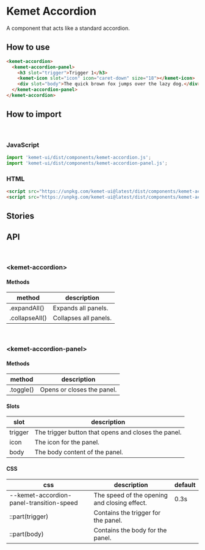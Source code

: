 
<Meta title="Components/Accordion" component="kemet-popover" />

# Kemet Accordion

A component that acts like a standard accordion.


## How to use

```html
<kemet-accordion>
  <kemet-accordion-panel>
    <h3 slot="trigger">Trigger 1</h3>
    <kemet-icon slot="icon" icon="caret-down" size="18"></kemet-icon>
    <div slot="body">The quick brown fox jumps over the lazy dog.</div>
  </kemet-accordion-panel>
</kemet-accordion>
```

## How to import

<br />

### JavaScript
```javascript
import 'kemet-ui/dist/components/kemet-accordion.js';
import 'kemet-ui/dist/components/kemet-accordion-panel.js';
```

### HTML
```html
<script src="https://unpkg.com/kemet-ui@latest/dist/components/kemet-accordion.js" type="module"></script>
<script src="https://unpkg.com/kemet-ui@latest/dist/components/kemet-accordion-panel.js" type="module"></script>
```

## Stories

<Canvas>
  <Story story={stories.Standard} />
</Canvas>

## API

<br />

### &lt;kemet-accordion&gt;
<ArgsTable of="kemet-accordion" />

#### Methods

| method         | description           |
| -------------- | --------------------- |
| .expandAll()   | Expands all panels.   |
| .collapseAll() | Collapses all panels. |

<br />

### &lt;kemet-accordion-panel&gt;
<ArgsTable of="kemet-accordion-panel" />

#### Methods

| method    | description                |
| --------- | -------------------------- |
| .toggle() | Opens or closes the panel. |

#### Slots

| slot    | description                                         |
| ------  | --------------------------------------------------- |
| trigger | The trigger button that opens and closes the panel. |
| icon    | The icon for the panel.                             |
| body    | The body content of the panel.                      |

#### CSS

| css                                      | description                                  | default |
| ---------------------------------------- | -------------------------------------------- | ------- |
| --kemet-accordion-panel-transition-speed | The speed of the opening and closing effect. | 0.3s    |
| ::part(trigger)                          | Contains the trigger for the panel.          |         |
| ::part(body)                             | Contains the body for the panel.             |         |


